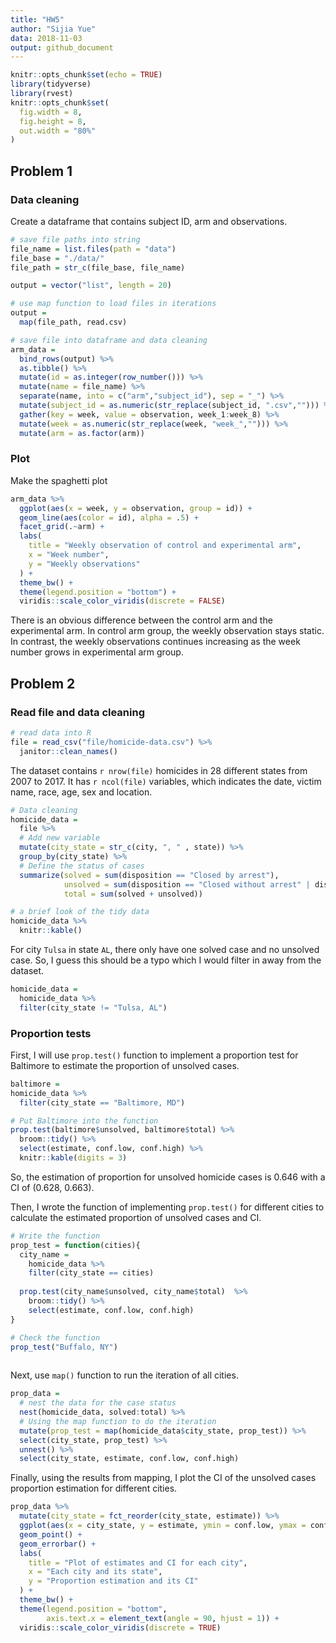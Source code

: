 ```yaml
---
title: "HW5"
author: "Sijia Yue"
data: 2018-11-03
output: github_document
---
```


```r
knitr::opts_chunk$set(echo = TRUE)
library(tidyverse)
library(rvest)
knitr::opts_chunk$set(
  fig.width = 8,
  fig.height = 8,
  out.width = "80%"
)
```

## Problem 1
### Data cleaning
Create a dataframe that contains subject ID, arm and observations.
```r
# save file paths into string
file_name = list.files(path = "data")
file_base = "./data/"
file_path = str_c(file_base, file_name)

output = vector("list", length = 20)

# use map function to load files in iterations
output = 
  map(file_path, read.csv) 

# save file into dataframe and data cleaning
arm_data = 
  bind_rows(output) %>% 
  as.tibble() %>% 
  mutate(id = as.integer(row_number())) %>% 
  mutate(name = file_name) %>% 
  separate(name, into = c("arm","subject_id"), sep = "_") %>% 
  mutate(subject_id = as.numeric(str_replace(subject_id, ".csv",""))) %>% 
  gather(key = week, value = observation, week_1:week_8) %>% 
  mutate(week = as.numeric(str_replace(week, "week_",""))) %>% 
  mutate(arm = as.factor(arm))
```

### Plot
Make the spaghetti plot
```r
arm_data %>% 
  ggplot(aes(x = week, y = observation, group = id)) +
  geom_line(aes(color = id), alpha = .5) +
  facet_grid(.~arm) +
  labs(
    title = "Weekly observation of control and experimental arm",
    x = "Week number",
    y = "Weekly observations"
  ) +
  theme_bw() +
  theme(legend.position = "bottom") +
  viridis::scale_color_viridis(discrete = FALSE)
```

There is an obvious difference between the control arm and the experimental arm. In control arm group, the weekly observation stays static. In contrast, the weekly observations continues increasing as the week number grows in experimental arm group.

## Problem 2
### Read file and data cleaning
```r
# read data into R
file = read_csv("file/homicide-data.csv") %>% 
  janitor::clean_names() 
```

The dataset contains `r nrow(file)` homicides in 28 different states from 2007 to 2017.
It has `r ncol(file)` variables, which indicates the date, victim name, race, age, sex and location.

```r
# Data cleaning 
homicide_data = 
  file %>% 
  # Add new variable
  mutate(city_state = str_c(city, ", " , state)) %>% 
  group_by(city_state) %>% 
  # Define the status of cases
  summarize(solved = sum(disposition == "Closed by arrest"), 
            unsolved = sum(disposition == "Closed without arrest" | disposition == "Open/No arrest"),
            total = sum(solved + unsolved))  

# a brief look of the tidy data  
homicide_data %>% 
  knitr::kable()

```

For city `Tulsa` in state `AL`, there only have one solved case and no unsolved case. So, I guess this should be a typo which I would filter in away from the dataset.

```r
homicide_data =
  homicide_data %>% 
  filter(city_state != "Tulsa, AL")
```

### Proportion tests 
First, I will use `prop.test()` function to implement a proportion test for Baltimore to estimate the proportion of unsolved cases.
```r
baltimore = 
homicide_data %>% 
  filter(city_state == "Baltimore, MD")

# Put Baltimore into the function
prop.test(baltimore$unsolved, baltimore$total) %>% 
  broom::tidy() %>% 
  select(estimate, conf.low, conf.high) %>% 
  knitr::kable(digits = 3)
```

So, the estimation of proportion for unsolved homicide cases is 0.646 with a CI of (0.628, 0.663).

Then, I wrote the function of implementing `prop.test()` for different cities to calculate the estimated proportion of unsolved cases and CI.
```r
# Write the function
prop_test = function(cities){
  city_name = 
    homicide_data %>% 
    filter(city_state == cities) 
  
  prop.test(city_name$unsolved, city_name$total)  %>% 
    broom::tidy() %>% 
    select(estimate, conf.low, conf.high)
}

# Check the function
prop_test("Buffalo, NY")
 
```

Next, use `map()` function to run the iteration of all cities.
```r
prop_data = 
  # nest the data for the case status
  nest(homicide_data, solved:total) %>% 
  # Using the map function to do the iteration
  mutate(prop_test = map(homicide_data$city_state, prop_test)) %>% 
  select(city_state, prop_test) %>% 
  unnest() %>% 
  select(city_state, estimate, conf.low, conf.high)
```

Finally, using the results from mapping, I plot the CI of the unsolved cases proportion estimation for different cities.
```r
prop_data %>% 
  mutate(city_state = fct_reorder(city_state, estimate)) %>% 
  ggplot(aes(x = city_state, y = estimate, ymin = conf.low, ymax = conf.high, color = city_state)) +
  geom_point() +
  geom_errorbar() +
  labs(
    title = "Plot of estimates and CI for each city",
    x = "Each city and its state",
    y = "Proportion estimation and its CI"
  ) +
  theme_bw() +
  theme(legend.position = "bottom",
        axis.text.x = element_text(angle = 90, hjust = 1)) +
  viridis::scale_color_viridis(discrete = TRUE)
```
